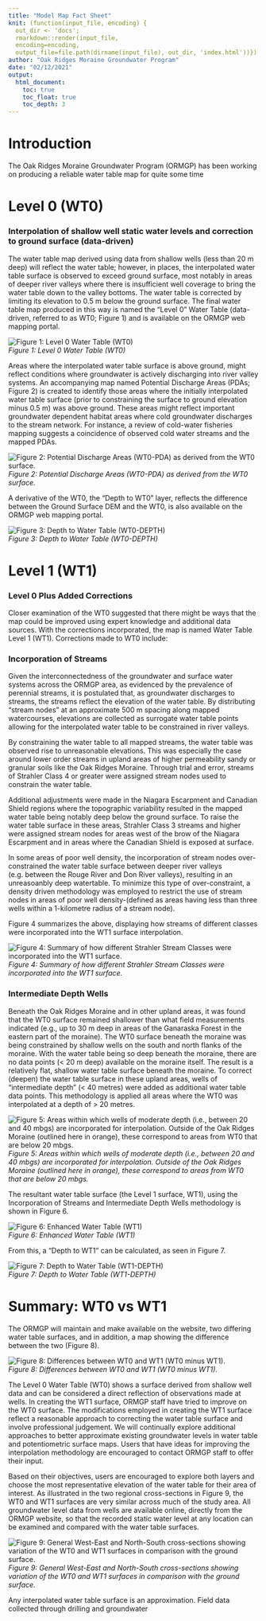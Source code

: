 ```yaml
---
title: "Model Map Fact Sheet"
knit: (function(input_file, encoding) {
  out_dir <- 'docs';
  rmarkdown::render(input_file,
  encoding=encoding,
  output_file=file.path(dirname(input_file), out_dir, 'index.html'))})
author: "Oak Ridges Moraine Groundwater Program"
date: "02/12/2021"
output: 
  html_document:
    toc: true
    toc_float: true
    toc_depth: 3
---
```



# Introduction

The Oak Ridges Moraine Groundwater Program (ORMGP) has been working on producing a reliable water table map for quite some time

# Level 0 (WT0) 
### Interpolation of shallow well static water levels and correction to ground surface (data-driven)

The water table map derived using data from shallow wells (less than 20 m deep) will reflect the water table; however, in places, the interpolated water table surface is observed to exceed ground surface, most notably in areas of deeper river valleys where there is insufficient well coverage to bring the water table down to the valley bottoms. The water table is corrected by limiting its elevation to 0.5 m below the ground surface. The final water table map produced in this way is named the “Level 0” Water Table (data-driven, referred to as WT0; Figure 1) and is available on the ORMGP web mapping portal.

![*Figure 1: Level 0 Water Table (WT0)*](https://raw.githubusercontent.com/OWRC/watertable/main/fig/f1.jpg)\
*Figure 1: Level 0 Water Table (WT0)*\

Areas where the interpolated water table surface is above ground, might reflect conditions where groundwater is actively discharging into river valley systems. An accompanying map named Potential Discharge Areas (PDAs; Figure 2) is created to identify those areas where the initially interpolated water table surface (prior to constraining the surface to ground elevation minus 0.5 m) was above ground. These areas might reflect important groundwater dependent habitat areas where cold groundwater discharges to the stream network. For instance, a review of cold-water fisheries mapping suggests a coincidence of observed cold water streams and the mapped PDAs. 

![*Figure 2: Potential Discharge Areas (WT0-PDA) as derived from the WT0 surface.*](https://raw.githubusercontent.com/OWRC/watertable/main/fig/f2.jpg)\
*Figure 2: Potential Discharge Areas (WT0-PDA) as derived from the WT0 surface.*\

A derivative of the WT0, the “Depth to WT0” layer, reflects the difference between the Ground Surface DEM and the WT0, is also available on the ORMGP web mapping portal.

![*Figure 3: Depth to Water Table (WT0-DEPTH)*](https://raw.githubusercontent.com/OWRC/watertable/main/fig/f3.jpg)\
*Figure 3: Depth to Water Table (WT0-DEPTH)*\



# Level 1 (WT1) 
### Level 0 Plus Added Corrections

Closer examination of the WT0 suggested that there might be ways that the map could be improved using expert knowledge and additional data sources. With the corrections incorporated, the map is named Water Table Level 1 (WT1). Corrections made to WT0 include:


### Incorporation of Streams

Given the interconnectedness of the groundwater and surface water systems across the ORMGP area, as evidenced by the prevalence of perennial streams, it is postulated that, as groundwater discharges to streams, the streams reflect the elevation of the water table. By distributing “stream nodes” at an approximate 500 m spacing along mapped watercourses, elevations are collected as surrogate water table points allowing for the interpolated water table to be constrained in river valleys. 

By constraining the water table to all mapped streams, the water table was observed rise to unreasonable elevations. This was especially the case around lower order streams in upland areas of higher permeability sandy or granular soils like the Oak Ridges Moraine. Through trial and error, streams of Strahler Class 4 or greater were assigned stream nodes used to constrain the water table.

Additional adjustments were made in the Niagara Escarpment and Canadian Shield regions where the topographic variability resulted in the mapped water table being notably deep below the ground surface. To raise the water table surface in these areas, Strahler Class 3 streams and higher were assigned stream nodes for areas west of the brow of the Niagara Escarpment and in areas where the Canadian Shield is exposed at surface.

In some areas of poor well density, the incorporation of stream nodes over-constrained the water table surface between deeper river valleys (e.g. between the Rouge River and Don River valleys), resulting in an unreasoanbly deep watertable. To minimize this type of over-constraint, a density driven methodology was employed to restrict the use of stream nodes in areas of poor well density-(defined as areas having less than three wells within a 1-kilometre radius of a stream node).

Figure 4 summarizes the above, displaying how streams of different classes were incorporated into the WT1 surface interpolation. 

![*Figure 4: Summary of how different Strahler Stream Classes were incorporated into the WT1 surface.*](https://raw.githubusercontent.com/OWRC/watertable/main/fig/f4.jpg)\
*Figure 4: Summary of how different Strahler Stream Classes were incorporated into the WT1 surface.*\


### Intermediate Depth Wells

Beneath the Oak Ridges Moraine and in other upland areas, it was found that the WT0 surface remained shallower than what field measurements indicated (e.g., up to 30 m deep in areas of the Ganaraska Forest in the eastern part of the moraine). The WT0 surface beneath the moraine was being constrained by shallow wells on the south and north flanks of the moraine. With the water table being so deep beneath the moraine, there are no data points (\< 20 m deep) available on the moraine itself. The result is a relatively flat, shallow water table surface beneath the moraine. To correct (deepen) the water table surface in these upland areas, wells of “intermediate depth” (\< 40 metres) were added as additional water table data points. This methodology is applied all areas where the WT0 was interpolated at a depth of \> 20 metres.

![*Figure 5: Areas within which wells of moderate depth (i.e., between 20 and 40 mbgs) are incorporated for interpolation. Outside of the Oak Ridges Moraine (outlined here in orange), these correspond to areas from WT0 that are below 20 mbgs.*](https://raw.githubusercontent.com/OWRC/watertable/main/fig/f5.jpg)\
*Figure 5: Areas within which wells of moderate depth (i.e., between 20 and 40 mbgs) are incorporated for interpolation. Outside of the Oak Ridges Moraine (outlined here in orange), these correspond to areas from WT0 that are below 20 mbgs.*\

The resultant water table surface (the Level 1 surface, WT1), using the Incorporation of Streams and Intermediate Depth Wells methodology is shown in Figure 6.

![*Figure 6: Enhanced Water Table (WT1)*](https://raw.githubusercontent.com/OWRC/watertable/main/fig/f6.jpg)\
*Figure 6: Enhanced Water Table (WT1)*\

From this, a “Depth to WT1” can be calculated, as seen in Figure 7.

![*Figure 7: Depth to Water Table (WT1-DEPTH)*](https://raw.githubusercontent.com/OWRC/watertable/main/fig/f7.jpg)\
*Figure 7: Depth to Water Table (WT1-DEPTH)*\


# Summary: WT0 vs WT1

The ORMGP will maintain and make available on the website, two differing water table surfaces, and in addition, a map showing the difference between the two (Figure 8). 

![*Figure 8: Differences between WT0 and WT1 (WT0 minus WT1).*](https://raw.githubusercontent.com/OWRC/watertable/main/fig/f8.jpg)\
*Figure 8: Differences between WT0 and WT1 (WT0 minus WT1).*\

The Level 0 Water Table (WT0) shows a surface derived from shallow well data and can be considered a direct reflection of observations made at wells. In creating the WT1 surface, ORMGP staff have tried to improve on the WT0 surface. The modifications employed in creating the WT1 surface reflect a reasonable approach to correcting the water table surface and involve professional judgement. We will continually explore additional approaches to better approximate existing groundwater levels in water table and potentiometric surface maps. Users that have ideas for improving the interpolation methodology are encouraged to contact ORMGP staff to offer their input.

Based on their objectives, users are encouraged to explore both layers and choose the most representative elevation of the water table for their area of interest. As illustrated in the two regional cross-sections in Figure 9, the WT0 and WT1 surfaces are very similar across much of the study area. All groundwater level data from wells are available online, directly from the ORMGP website, so that the recorded static water level at any location can be examined and compared with the water table surfaces.

![*Figure 9: General West-East and North-South cross-sections showing variation of the WT0 and WT1 surfaces in comparison with the ground surface.*](https://raw.githubusercontent.com/OWRC/watertable/main/fig/f9.jpg)\
*Figure 9: General West-East and North-South cross-sections showing variation of the WT0 and WT1 surfaces in comparison with the ground surface.*\

Any interpolated water table surface is an approximation. Field data collected through drilling and groundwater
